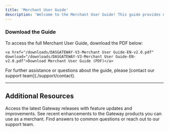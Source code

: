 ```yaml
---
title: 'Merchant User Guide'
description: 'Welcome to the Merchant User Guide! This guide provides detailed instructions for merchants on how to navigate and effectively use the Gateway system. It covers everything from initial setup, managing transactions, using various payment options, and ensuring secure transaction processing. The guide is designed to help merchants get the most out of the Gateway, with step-by-step instructions and best practices for seamless integration and operation'
---
```


### **Download the Guide**

To access the full Merchant User Guide, download the PDF below:

    <a href="/downloads/DASGATEWAY-V3-Merchant User Guide-EN-v2.0.pdf" download="/downloads/DASGATEWAY-V3-Merchant User Guide-EN-v2.0.pdf">Download Merchant User Guide (PDF)</a>

<Note>
  For further assistance or questions about the guide, please [contact our support team](./support/contact).
</Note>

***

## **Additional Resources**

<CardGroup>
  <Card title="Gateway Release Notes" icon="file" href="/change-logs/release-notes">
    Access the latest Gateway releases with feature updates and improvements.
  </Card>

  <Card title="Product Updates" icon="pen-to-square" href="/change-logs/product-updates">
    See recent enhancements to the Gateway products you can use as a merchant.
  </Card>

  <Card title="FAQs & Support" icon="comments-question" href="/support/faqs">
    Find answers to common questions or reach out to our support team.
  </Card>
</CardGroup>